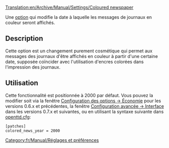[[Translation:en/Archive/Manual/Settings/Coloured newspaper]]


Une [[fr/Archive/Manual/Settings/Options avancées|option]] qui modifie la date à laquelle les messages de journaux en couleur seront affichés.

== Description ==
Cette option est un changement purement cosmétique qui permet aux messages des journaux d'être affichés en couleur à partir d'une certaine date, supposée coïncider avec l'utilisation d'encres colorées dans l'impression des journaux.

== Utilisation ==
Cette fonctionnalité est positionnée à 2000 par défaut. Vous pouvez la modifier soit via la fenêtre [[fr/Options avancées 0.3.0 - 0.6.3/Économie|Configuration des options -> Économie]] pour les versions 0.6.x et précédentes, la fenêtre [[fr/Archive/Manual/Settings/Options avancées/Interface#les-journaux-en-couleur-apparaissent-en|Configuration avancée -> Interface]] dans les versions 0.7.x et suivantes, ou en utilisant la syntaxe suivante dans [[fr/Archive/Manual/Settings/Openttd.cfg|openttd.cfg]]:
<pre>[patches]
colored_news_year = 2000</pre>


[[Category:fr/Manual/Réglages et préférences]]
